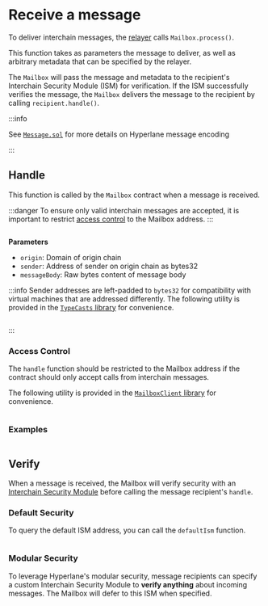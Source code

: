 


# Receive a message

To deliver interchain messages, the [relayer](/docs/operate/relayer/run-relayer.mdx) calls `Mailbox.process()`.

This function takes as parameters the message to deliver, as well as arbitrary metadata that can be specified by the relayer.

The `Mailbox` will pass the message and metadata to the recipient's Interchain Security Module (ISM) for verification. If the ISM successfully verifies the message, the `Mailbox` delivers the message to the recipient by calling `recipient.handle()`.

<SimpleMessagingDiagram />

:::info

See [`Message.sol`](https://github.com/hyperlane-xyz/hyperlane-monorepo/blob/main/solidity/contracts/libs/Message.sol) for more details on Hyperlane message encoding

:::

## Handle

This function is called by the `Mailbox` contract when a message is received.

:::danger
To ensure only valid interchain messages are accepted, it is important to restrict [access control](#access-control) to the Mailbox address.
:::

<Tabs groupId="lang">
<TabItem value="sol" label="Solidity">

```solidity file=<rootDir>/node_modules/@hyperlane-xyz/core/contracts/interfaces/IMessageRecipient.sol#L5-L9

```

**Parameters**

- `origin`: Domain of origin chain
- `sender`: Address of sender on origin chain as bytes32
- `messageBody`: Raw bytes content of message body

:::info
Sender addresses are left-padded to `bytes32` for compatibility with virtual machines that are addressed differently. The following utility is provided in the [`TypeCasts` library](../libraries/typecasts.mdx) for convenience.

```solidity file=<rootDir>/node_modules/@hyperlane-xyz/core/contracts/libs/TypeCasts.sol#L10-L13

```

:::

</TabItem>

</Tabs>

### Access Control

The `handle` function should be restricted to the Mailbox address if the contract should only accept calls from interchain messages.

The following utility is provided in the [`MailboxClient` library](../libraries/mailboxclient.mdx) for convenience.

<Tabs groupId="lang">
<TabItem value="sol" label="Solidity">

```solidity file=<rootDir>/node_modules/@hyperlane-xyz/core/contracts/client/MailboxClient.sol#L45-L51

```

</TabItem>

</Tabs>

### Examples

<Tabs groupId="lang">
<TabItem value="sol" label="Solidity">

```solidity file=<rootDir>/node_modules/@hyperlane-xyz/core/contracts/test/TestRecipient.sol#L30-L38

```

</TabItem>

</Tabs>

## Verify

When a message is received, the Mailbox will verify security with an [Interchain Security Module](../ISM/specify-your-ISM.mdx) before calling the message recipient's `handle`.

### Default Security

To query the default ISM address, you can call the `defaultIsm` function.

<Tabs groupId="lang">
<TabItem value="sol" label="Solidity">

```solidity file=<rootDir>/node_modules/@hyperlane-xyz/core/contracts/interfaces/IMailbox.sol#L53

```

</TabItem>
</Tabs>

### Modular Security

To leverage Hyperlane's modular security, message recipients can specify a custom Interchain Security Module to **verify anything** about incoming messages. The Mailbox will defer to this ISM when specified.

<MessagingIsmDiagram />
